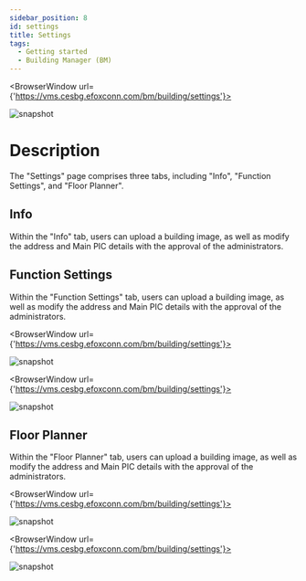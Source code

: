 ```yaml
---
sidebar_position: 8
id: settings
title: Settings
tags:
  - Getting started
  - Building Manager (BM)
---
```



<BrowserWindow url={'https://vms.cesbg.efoxconn.com/bm/building/settings'}>

![snapshot](../../assets/bm/bm-settings-info-zh-hant.png)

</BrowserWindow>

# Description

The "Settings" page comprises three tabs, including "Info", "Function Settings", and "Floor Planner".

## Info

Within the "Info" tab, users can upload a building image, as well as modify the address and Main PIC details with the approval of the administrators.

## Function Settings

Within the "Function Settings" tab, users can upload a building image, as well as modify the address and Main PIC details with the approval of the administrators.

<BrowserWindow url={'https://vms.cesbg.efoxconn.com/bm/building/settings'}>

![snapshot](../../assets/bm/bm-settings-functions-zh-hant.png)

</BrowserWindow>

<BrowserWindow url={'https://vms.cesbg.efoxconn.com/bm/building/settings'}>

![snapshot](../../assets/bm/bm-settings-functions-customized-zh-hant.png)

</BrowserWindow>

## Floor Planner

Within the "Floor Planner" tab, users can upload a building image, as well as modify the address and Main PIC details with the approval of the administrators.

<BrowserWindow url={'https://vms.cesbg.efoxconn.com/bm/building/settings'}>

![snapshot](../../assets/bm/bm-settings-floor-planner-zh-hant.png)

</BrowserWindow>

<BrowserWindow url={'https://vms.cesbg.efoxconn.com/bm/building/settings'}>

![snapshot](../../assets/bm/bm-settings-floor-zh-hant.png)

</BrowserWindow>

